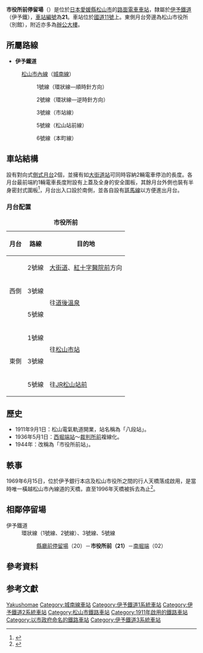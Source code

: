 {{about|位於[[愛媛縣|愛媛縣]][[伊予鐵道|伊予鐵道]]的電車站|其他同名車站|市役所前站}}
{{日本車站資訊
|公司色     = orange
|文字色     =
|站名       = 市役所前停留場
|圖片       = Iyotetsu Shiyakusho-mae Sta.JPG
|pxl        = 
|圖片說明   = 市役所前站全貌（2008年）
|日文原名   = 市役所前
|平假名     = しやくしょまえ
|羅馬拼音   = Matsuyama City Hall<ref>根據最新的[http://www.iyotetsu.co.jp/rosen/map/rail_shinai/rail_shinai_all.pdf 路面電車路線圖] {{Wayback|url=http://www.iyotetsu.co.jp/rosen/map/rail_shinai/rail_shinai_all.pdf |date=20181227145942 }}及車內廣播，其英文名稱均以松山市政府及路牌所採用的寫法，但[http://www.kukanzeneki.net/all/matuyama/5.html 舊式站牌] {{Wayback|url=http://www.kukanzeneki.net/all/matuyama/5.html |date=20181005184408 }}則仍然沿用假名拼音「Shiyakusho Mae」串法。</ref>
|副站名     = 
|前一站     = 20 [[縣廳前停留場_(愛媛縣)|縣廳前]]
|前一站距離 = 0.2
|後一站距離 = 0.3
|後一站     = [[南堀端停留場|南堀端]] 02
|電報略號   = 
|車站編號   = {{車站編號c|#000000|21}}
|所屬公司   = [[伊予鐵道|伊予鐵道]]（伊予鐵）
|所屬路線   = {{Color|orange|■}}[[松山市內線|松山市內線]]（[[城南線|城南線]]）
|距離       = 2.8
|起站       = [[道後溫泉站|道後溫泉]]
|所在地     = [[愛媛縣|愛媛縣]][[松山市|松山市]]二番町4丁目
|車站構造   = [[地面車站|地面車站]]
|月台配置   = 2面2線
|啟用年月日 = 1911年9月1日
|廢止年月日 = 
|上下車人次 = 
|統計年度   = 
|備註       = 1944年前稱為「八段站」。
}}

'''市役所前停留場'''（{{jpn|j=市役所前停留場|hg=しやくしょまえていりゅうじょう|rm=Shiyakusho-mae teiryūjō|f=y}}）是位於[[日本|日本]][[愛媛縣|愛媛縣]][[松山市|松山市]]的[[路面電車|路面電車]][[車站|車站]]，隸屬於[[伊予鐵道|伊予鐵道]]（伊予鐵），[[車站編號|車站編號]]為'''21'''。車站位於[[國道11號|國道11號]]上。東側月台旁邊為松山市役所（別館），附近亦多為[[辦公大樓|辦公大樓]]。

==所屬路線==
*'''伊予鐵道'''
:[[松山市內線|松山市內線]]（[[城南線|城南線]]）
::{{Color|green|■}}1號線（環狀線—順時針方向）
::{{Color|orange|■}}2號線（環狀線—逆時針方向）
::{{Color|red|■}}3號線（市站線）
::{{Color|blue|■}}5號線（松山站前線）
::{{Color|black|■}}6號線（本町線）

==車站結構==
設有對向式[[側式月台|側式月台]]2個，並擁有如[[大街道站|大街道站]]可同時容納2輛電車停泊的長度。各月台最前端約1輛電車長度附設有上蓋及全身的安全圍板，其餘月台外側也裝有半身密封式圍板<ref>{{Cite web |url=http://hacchi-no-he.net/line/iyotetsu/station/1580_shiyakushomae.htm |title=非官方車站介紹。 |access-date=2015-03-03 |archive-date=2018-10-04 |archive-url=https://web.archive.org/web/20181004201354/http://hacchi-no-he.net/line/iyotetsu/station/1580_shiyakushomae.htm |dead-url=no }}</ref>，月台出入口設於南側，並各自設有[[斑馬線|斑馬線]]以方便進出月台。
===月台配置===
{| class="wikitable" rules="rows"
|-
|+ '''市役所前'''
|-
!月台!!路線!!目的地
|-
! rowspan="3" |西側
|{{Color|orange|■}}2號線 {{Colors|#000|orange|環狀}}
|[[大街道停留場|大街道]]、[[紅十字醫院前停留場|紅十字醫院前]]方向
|-
|{{Color|red|■}}3號線
| rowspan="2" |往[[道後溫泉站|道後溫泉]]
|-
|{{Color|blue|■}}5號線
|-
! rowspan="3" |東側
|{{Color|green|■}}1號線 {{Colors|#fff|green|環狀}}
| rowspan="2" |往[[松山市站|松山市站]]
|-
|{{Color|red|■}}3號線
|-
|{{Color|blue|■}}5號線
|往[[松山站_(愛媛縣)|JR松山站前]]
|}

==歷史==
*1911年9月1日：松山電氣軌道開業，站名稱為「八段站」。
*1936年5月1日：[[西堀端站|西堀端站]]～[[縣廳前站_(愛媛縣)|裁判所前]]複線化。
*1944年：改稱為「市役所前站」。
==軼事==
1969年6月15日，位於伊予銀行本店及松山市役所之間的行人天橋落成啟用，是當時唯一橫越松山市內線道的天橋，直至1996年天橋被拆去為止<ref>{{Cite web |url=http://cvnweb.bai.ne.jp/~tetsu/R-Iyotetsu08.htm |title=1960年代的松山市內線（城南線市役所前）。 |access-date=2015-03-03 |archive-date=2016-10-15 |archive-url=https://web.archive.org/web/20161015100536/http://cvnweb.bai.ne.jp/~tetsu/R-Iyotetsu08.htm |dead-url=no }}</ref>。

==相鄰停留場==
; 伊予鐵道
: 環狀線（{{Color|green|■}}1號線、{{Color|orange|■}}2號線）、{{Color|red|■}}3號線、{{Color|blue|■}}5號線
:: [[縣廳前停留場_(愛媛縣)|縣廳前停留場]]（20）－'''市役所前（21）'''－[[南堀端停留場|南堀端]]（02）

== 參考資料 ==
{{reflist}}

== 参考文獻 ==
{{Cite book|
|author=大野鐵、速水純
|year=2006
|title=《伊予鉄が走る街 今昔》
|publisher=JTBパブリッシング
|isbn=4-533-06410-8
}}

{{伊予鐵道松山市內線}}

{{Commons|Category:Shiyakusho Mae Station (Ehime)}}
{{DEFAULTSORT:Matsuyama City Hall}}
[[Category:日本鐵路車站_Shi|Yakushomae]]
[[Category:城南線車站|Category:城南線車站]]
[[Category:伊予鐵道1系統車站|Category:伊予鐵道1系統車站]]
[[Category:伊予鐵道2系統車站|Category:伊予鐵道2系統車站]]
[[Category:松山市鐵路車站|Category:松山市鐵路車站]]
[[Category:1911年啟用的鐵路車站|Category:1911年啟用的鐵路車站]]
[[Category:以市政府命名的鐵路車站|Category:以市政府命名的鐵路車站]]
[[Category:伊予鐵道3系統車站|Category:伊予鐵道3系統車站]]